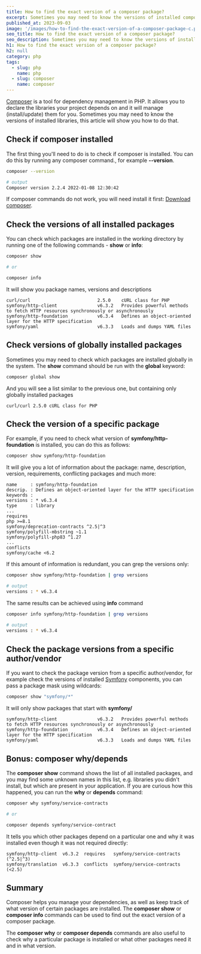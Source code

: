 ```yaml
---
title: How to find the exact version of a composer package?
excerpt: Sometimes you may need to know the versions of installed composer libraries, this article will show you how to do that
published_at: 2023-09-03
image: '/images/how-to-find-the-exact-version-of-a-composer-package-c.png'
seo_title: How to find the exact version of a composer package?
seo_description: Sometimes you may need to know the versions of installed composer libraries, this article will show you how to do that
h1: How to find the exact version of a composer package?
h2: null
category: php
tags:
  - slug: php
    name: php
  - slug: composer
    name: composer
---
```


[Composer](https://getcomposer.org/) is a tool for dependency management in PHP. It allows you to declare the libraries your project depends on and it will manage (install/update) them for you. Sometimes you may need to know the versions of installed libraries, this article will show you how to do that.

## Check if composer installed

The first thing you'll need to do is to check if composer is installed. You can do this by running any composer command., for example **--version**.

```bash
composer --version

# output
Composer version 2.2.4 2022-01-08 12:30:42
```

If composer commands do not work, you will need install it first: [Download composer](https://getcomposer.org/download/).

## Check the versions of all installed packages

You can check which packages are installed in the working directory by running one of the following commands - **show** or **info**:

```bash
composer show

# or

composer info
```

It will show you package names, versions and descriptions


```
curl/curl                         2.5.0    cURL class for PHP
symfony/http-client               v6.3.2   Provides powerful methods to fetch HTTP resources synchronously or asynchronously
symfony/http-foundation           v6.3.4   Defines an object-oriented layer for the HTTP specification
symfony/yaml                      v6.3.3   Loads and dumps YAML files
```

## Check versions of globally installed packages

Sometimes you may need to check which packages are installed globally in the system. The **show** command should be run with the **global** keyword:

```bash
composer global show
```

And you will see a list similar to the previous one, but containing only globally installed packages

```
curl/curl 2.5.0 cURL class for PHP
```

## Check the version of a specific package

For example, if you need to check what version of **symfony/http-foundation** is installed, you can do this as follows:

```bash
composer show symfony/http-foundation
```

It will give you a lot of information about the package: name, description, version, requirements, conflicting packages and much more:

```plaintext
name     : symfony/http-foundation
descrip. : Defines an object-oriented layer for the HTTP specification
keywords :
versions : * v6.3.4
type     : library
...
requires
php >=8.1
symfony/deprecation-contracts ^2.5|^3
symfony/polyfill-mbstring ~1.1
symfony/polyfill-php83 ^1.27
...
conflicts
symfony/cache <6.2
```

If this amount of information is redundant, you can grep the versions only:

```bash
composer show symfony/http-foundation | grep versions

# output
versions : * v6.3.4
```

The same results can be achieved using **info** command

```bash
composer info symfony/http-foundation | grep versions

# output
versions : * v6.3.4
```

## Check the package versions from a specific author/vendor

If you want to check the package version from a specific author/vendor, for example check the versions of installed [Symfony](https://symfony.com) components, you can pass a package mask using wildcards:

```bash
composer show "symfony/*"
```

It will only show packages that start with **symfony/**

```plaintext
symfony/http-client               v6.3.2   Provides powerful methods to fetch HTTP resources synchronously or asynchronously
symfony/http-foundation           v6.3.4   Defines an object-oriented layer for the HTTP specification
symfony/yaml                      v6.3.3   Loads and dumps YAML files
```

## Bonus: composer why/depends

The **composer show** command shows the list of all installed packages, and you may find some unknown names in this list, e.g. libraries you didn't install, but which are present in your application. If you are curious how this happened, you can run the **why** or **depends** command:

```bash
composer why symfony/service-contracts

# or

composer depends symfony/service-contract
```

It tells you which other packages depend on a particular one and why it was installed even though it was not required directly:

```plaintext
symfony/http-client  v6.3.2  requires   symfony/service-contracts (^2.5|^3)
symfony/translation  v6.3.3  conflicts  symfony/service-contracts (<2.5)
```

## Summary

Composer helps you manage your dependencies, as well as keep track of what version of certain packages are installed. The **composer show** or **composer info** commands can be used to find out the exact version of a composer package.

The **composer why** or **composer depends** commands are also useful to check why a particular package is installed or what other packages need it and in what version.

